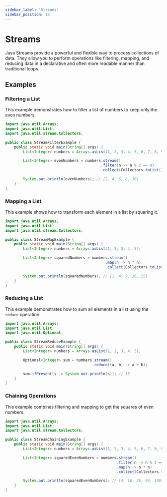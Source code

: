 ```yaml
---
sidebar_label: 'Streams'
sidebar_position: 15
---
```


# Streams

Java Streams provide a powerful and flexible way to process collections of data. They allow you to perform operations like filtering, mapping, and reducing data in a declarative and often more readable manner than traditional loops.

## Examples

### Filtering a List

This example demonstrates how to filter a list of numbers to keep only the even numbers.

```java
import java.util.Arrays;
import java.util.List;
import java.util.stream.Collectors;

public class StreamFilterExample {
    public static void main(String[] args) {
        List<Integer> numbers = Arrays.asList(1, 2, 3, 4, 5, 6, 7, 8, 9, 10);

        List<Integer> evenNumbers = numbers.stream()
                                           .filter(n -> n % 2 == 0)
                                           .collect(Collectors.toList());

        System.out.println(evenNumbers); // [2, 4, 6, 8, 10]
    }
}
```

### Mapping a List

This example shows how to transform each element in a list by squaring it.

```java
import java.util.Arrays;
import java.util.List;
import java.util.stream.Collectors;

public class StreamMapExample {
    public static void main(String[] args) {
        List<Integer> numbers = Arrays.asList(1, 2, 3, 4, 5);

        List<Integer> squaredNumbers = numbers.stream()
                                             .map(n -> n * n)
                                             .collect(Collectors.toList());

        System.out.println(squaredNumbers); // [1, 4, 9, 16, 25]
    }
}
```

### Reducing a List

This example demonstrates how to sum all elements in a list using the `reduce` operation.

```java
import java.util.Arrays;
import java.util.List;
import java.util.Optional;

public class StreamReduceExample {
    public static void main(String[] args) {
        List<Integer> numbers = Arrays.asList(1, 2, 3, 4, 5);

        Optional<Integer> sum = numbers.stream()
                                       .reduce((a, b) -> a + b);

        sum.ifPresent(s -> System.out.println(s)); // 15
    }
}
```

### Chaining Operations

This example combines filtering and mapping to get the squares of even numbers.

```java
import java.util.Arrays;
import java.util.List;
import java.util.stream.Collectors;

public class StreamChainingExample {
    public static void main(String[] args) {
        List<Integer> numbers = Arrays.asList(1, 2, 3, 4, 5, 6, 7, 8, 9, 10);

        List<Integer> squaredEvenNumbers = numbers.stream()
                                                  .filter(n -> n % 2 == 0)
                                                  .map(n -> n * n)
                                                  .collect(Collectors.toList());

        System.out.println(squaredEvenNumbers); // [4, 16, 36, 64, 100]
    }
}
